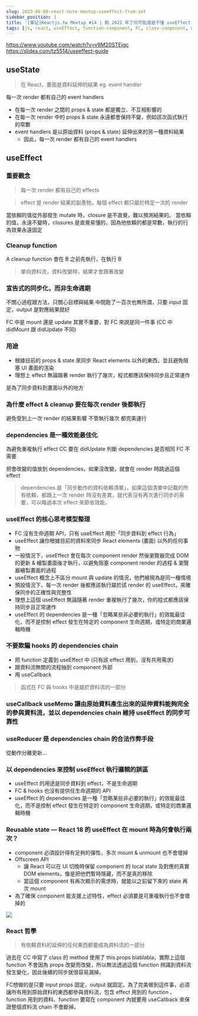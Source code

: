 ```yaml
---
slug: 2023-06-08-react-note-meetup-useeffect-from-zet
sidebar_position: 1
title: '[筆記]Reactjs.tw Meetup #14 | 都 2022 年了你可能還是不懂 useEffect | Zet'
tags: [js, react, useEffect, function-component, FC, class-component, CC, effect, render, dependencies, chain, optimization]
---
```


https://www.youtube.com/watch?v=v9M20STEjgc
https://slides.com/tz5514/useeffect-guide

## useState

> 在 React，畫面是資料延伸的結果
eg. event handler

每一次 render 都有自己的 event handlers
* 在每一次 render 之間的 props & state 都是獨立、不互相影響的
* 在每一次 render 中的 props & state 永遠都會保持不變，例如該次函式執行的常數 
* event handlers 是以原始資料 (props & state) 延伸出來的另一種資料結果
    * 因此，每一次 render 都有自己的 event handlers


## useEffect
### 重要觀念
> 每一次 render 都有自己的 effects

> effect 是 render 結果的副產物，每個 effect 都只屬於特定一次的 render
> 
當依賴的值從外部發生 mutate 時，closure 是不直覺，難以預測結果的。
當依賴的值，永遠不變時，closures 是直覺易懂的，因為他依賴的都是常數，執行的行為效果永遠固定


### Cleanup function
A cleanup function 會在 B 之前先執行，在執行 B

> 單向資料流，資料改變時，結果才會跟著改變


### 宣告式的同步化，而非生命週期
不關心過程跟方法，只關心目標與結果
中間跑了一百次也無所謂，只要 input 固定，output 是對應結果就好


FC 中是 mount 還是 update 其實不重要，對 FC 來說是同一件事 (CC 中 didMount 跟 didUpdate 不同)


### 用途
* 根據目前的 props & state 來同步 React elements 以外的東西，並且避免阻塞 UI 畫面的渲染
* 理想上 effect 無論跟著 render 執行了幾次，程式都應該保持同步且正常運作

是為了同步資料到畫面以外的地方


### 為什麼 effect & cleanup 要在每次 render 後都執行
避免受到上一次 render 的結果影響
不管執行幾次 都完美運行


### dependencies 是一種效能最佳化
為避免重複執行 effect
CC 要在 didUpdate 判斷 dependencies 是否相同
FC 不需要

把會改變的值放到 dependencies，如果沒改變，就會在 render 時跳過這個 effect

> dependencies 是「同步動作的資料依賴清單」，如果這個清單中記載的所有依賴，都跟上一次 render 時沒有差異，就代表沒有再次進行同步的需要，可以略過本次 effect 來節省效能。

### useEffect 的核心思考模型整理
* FC 沒有生命週期 API，只有 useEffect 用於「同步資料到 effect 行為」
* useEffect 讓你根據目前的資料來同步 React elements (畫面) 以外的任何事物
* 一般情況下，useEffect 會在每次 component render 然後瀏覽器完成 DOM 的更新 & 繪製畫面後才執行，以避免阻塞 component render 的過程 & 瀏覽器繪製畫面的過程
* useEffect 概念上不區分 mount 與 update 的情況，他們被視為是同一種情境
* 預設情況下，每一次 render 後都應該執行屬於該 render 的 useEffect，來確保同步的正確性與完整性
* 理想上這個 useEffect 無論隨著 render 重複執行了幾次，你的程式都應該保持同步且正常運作
* useEffect 的 dependencies 是一種「忽略某些非必要的執行」的效能最佳化，而不是控制 effect 發生在特定的 component 生命週期，或特定的商業邏輯時機


### 不要欺騙 hooks 的 dependencies chain

* 把 function 定義到 useEffect 中 (只有該 effect 用到，沒有共用需求)
* 跟資料流無關的流程抽到 component 外部
* 用 useCallback 

> 函式在 FC 與 hooks 中是屬於資料流的一部分


### useCallback useMemo 讓由原始資料產生出來的延伸資料能夠完全的參與資料流，並以 dependencies chain 維持 useEffect 的同步可靠性

### useReducer 是 dependencies chain 的合法作弊手段
從動作分離更新...


### 以 dependencies 來控制 useEffect 執行邏輯的誤區
* useEffect 的用途是同步資料到 effect，不是生命週期
* FC & hooks 也沒有提供任生命週期的 API
* useEffect 的 dependencies 是一種「忽略某些非必要的執行」的效能最佳化，而不是控制 effect 發生在特定的 component 生命週期，或特定的商業邏輯時機


### Reusable state — React 18 的 useEffect 在 mount 時為何會執行兩次？
* component 必須設計得有足夠的彈性，多次 mount & unmount 也不會壞掉
* Offscreen API
    * 讓 React 可以在 UI 切換時保留 component 的 local state 及對應的真實 DOM elements，像是把他們暫時隱藏，而不是真的移除
    * 當這個 component 有再次顯示的需求時，就能以之前留下來的 state 再次 mount
* 為了確保 component 能支援上述特性，effect 必須要是可重複執行也不會壞掉的

![](https://i.imgur.com/edtn0uj.png)



### React 哲學
> 有依賴資料的延伸的任何東西都要成為資料流的一部分

過去在 CC 中寫了 class 的 method 使用了 this.props blablabla，實際上這個 function 不會因為 props 改變而改變，所以無法透過這個 function 辨識到資料流發生變化，因此後續的同步就很容易漏掉。

FC想做的是只要 input props 固定，output 就固定。為了完美做到這件事，必須讓所有用到原始資料的東西都參與資料流，包含 effect 用到的 function
、function 用到的資料、function 要寫在 component 內就要用 useCallback 來保證整個資料流 chain 不會斷掉。
